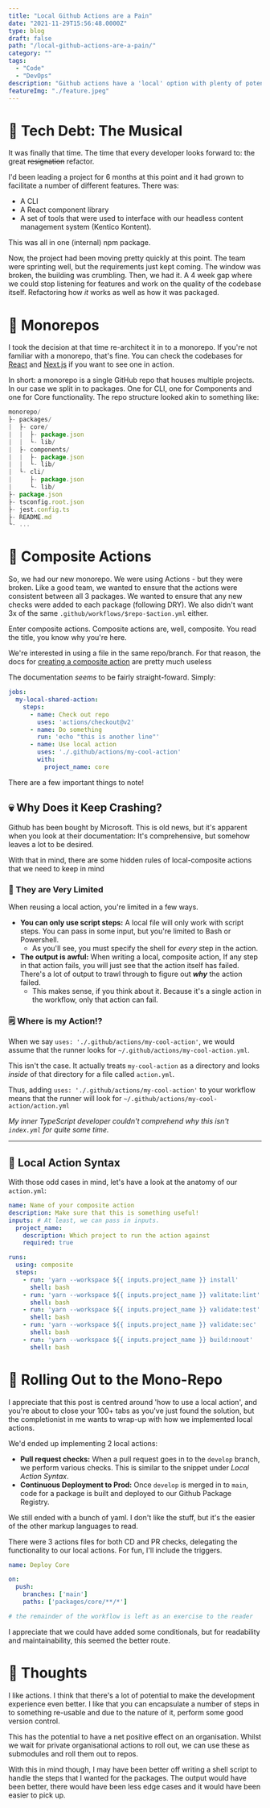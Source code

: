 ```yaml
---
title: "Local Github Actions are a Pain"
date: "2021-11-29T15:56:48.0000Z"
type: blog 
draft: false
path: "/local-github-actions-are-a-pain/"
category: ""
tags:
  - "Code"
  - "DevOps"
description: "Github actions have a 'local' option with plenty of potential. This post illustrates how I added them to a monorepo"
featureImg: "./feature.jpeg"
---
```


# 🎵 Tech Debt: The Musical

It was finally that time. The time that every developer looks forward to: the great ~~resignation~~ refactor.

I'd been leading a project for 6 months at this point and it had grown to facilitate a number of different features. There was:

- A CLI
- A React component library
- A set of tools that were used to interface with our headless content management system (Kentico Kontent).

This was all in one (internal) npm package.

Now, the project had been moving pretty quickly at this point. The team were sprinting well, but the requirements just kept coming. The window was broken, the building was crumbling. Then, we had it. A 4 week gap where we could stop listening for features and work on the quality of the codebase itself. Refactoring how *it* works as well as how it was packaged.

# 🤼 Monorepos

I took the decision at that time re-architect it in to a monorepo. If you're not familiar with a monorepo, that's fine. You can check the codebases for [React](https://github.com/facebook/react) and [Next.js](https://github.com/vercel/next.js/) if you want to see one in action.

In short: a monorepo is a single GitHub repo that houses multiple projects. In our case we split in to packages. One for CLI, one for Components and one for Core functionality. The repo structure looked akin to something like:

```jsx
monorepo/
├- packages/
|  ├- core/
|  |  ├- package.json
|  |  └- lib/
|  ├- components/
|  |  ├- package.json
|  |  └- lib/
|  └- cli/
|     ├- package.json
|     └- lib/
├- package.json
├- tsconfig.root.json
├- jest.config.ts
├- README.md
└- ...
```

# 🐙 Composite Actions

So, we had our new monorepo. We were using Actions - but they were broken. Like a good team, we wanted to ensure that the actions were consistent between all 3 packages. We wanted to ensure that any new checks were added to each package (following DRY). We also didn't want 3x of the same `.github/workflows/$repo-$action.yml` either.

Enter composite actions. Composite actions are, well, composite. You read the title, you know why you're here. 

We're interested in using a file in the same repo/branch. For that reason, the docs for [creating a composite action](https://docs.github.com/en/actions/creating-actions/creating-a-composite-action) are pretty much useless

The documentation *seems* to be fairly straight-foward. Simply:

```yaml
jobs:
  my-local-shared-action:
    steps:
      - name: Check out repo
        uses: 'actions/checkout@v2'
      - name: Do something
        run: 'echo "this is another line"'
      - name: Use local action
        uses: './.github/actions/my-cool-action'
        with:
          project_name: core
```

There are a few important things to note!

## 💀 Why Does it Keep Crashing?

Github has been bought by Microsoft. This is old news, but it's apparent when you look at their documentation: It's comprehensive, but somehow leaves a lot to be desired.

With that in mind, there are some hidden rules of local-composite actions that we need to keep in mind

### 🙁 They are Very Limited

When reusing a local action, you're limited in a few ways.

- **You can only use script steps:** A local file will only work with script steps. You can pass in some input, but you're limited to Bash or Powershell.
    - As you'll see, you must specify the shell for *every* step in the action.
- **The output is awful:** When writing a local, composite action, If any step in that action fails, you will just see that the action itself has failed. There's a lot of output to trawl through to figure out ***why*** the action failed.
    - This makes sense, if you think about it. Because it's a single action in the workflow, only that action can fail.

### 🗒️ Where is my Action!?

When we say `uses: './.github/actions/my-cool-action'`, we would assume that the runner looks for `~/.github/actions/my-cool-action.yml`. 

This isn't the case. It actually treats `my-cool-action` as a directory and looks *inside* of that directory for a file called `action.yml`. 

Thus, adding `uses: './.github/actions/my-cool-action'` to your workflow means that the runner will look for `~/.github/actions/my-cool-action/action.yml`

*My inner TypeScript developer couldn't comprehend why this isn't `index.yml` for quite some time.*

---

## 🤖 Local Action Syntax

With those odd cases in mind, let's have a look at the anatomy of our `action.yml`:

```yaml
name: Name of your composite action
description: Make sure that this is something useful!
inputs: # At least, we can pass in inputs.
  project_name:
    description: Which project to run the action against
    required: true

runs:
  using: composite
  steps:
    - run: 'yarn --workspace ${{ inputs.project_name }} install'
      shell: bash
    - run: 'yarn --workspace ${{ inputs.project_name }} valitate:lint'
      shell: bash
    - run: 'yarn --workspace ${{ inputs.project_name }} validate:test'
      shell: bash
    - run: 'yarn --workspace ${{ inputs.project_name }} validate:sec'
      shell: bash
    - run: 'yarn --workspace ${{ inputs.project_name }} build:noout'
      shell: bash
```

# 🚙 Rolling Out to the Mono-Repo

I appreciate that this post is centred around 'how to use a local action', and you're about to close your 100+ tabs as you've just found the solution, but the completionist in me wants to wrap-up with how we implemented local actions.

We'd ended up implementing 2 local actions:

- **Pull request checks:** When a pull request goes in to the `develop` branch, we perform various checks. This is similar to the snippet under *Local Action Syntax*.
- **Continuous Deployment to Prod:** Once `develop` is merged in to `main`, code for a package is built and deployed to our Github Package Registry.

We still ended with a bunch of yaml. I don't like the stuff, but it's the easier of the other markup languages to read.

There were 3 actions files for both CD and PR checks, delegating the functionality to our local actions. For fun, I'll include the triggers.

```yaml
name: Deploy Core

on:
  push:
    branches: ['main']
    paths: ['packages/core/**/*']

# the remainder of the workflow is left as an exercise to the reader
```

I appreciate that we could have added some conditionals, but for readability and maintainability, this seemed the better route.

# 🚀 Thoughts

I like actions. I think that there's a lot of potential to make the development experience even better. I like that you can encapsulate a number of steps in to something re-usable and due to the nature of it, perform some good version control. 

This has the potential to have a net positive effect on an organisation. Whilst we wait for  private organisational actions to roll out, we can use these as submodules and roll them out to repos.

With this in mind though, I may have been better off writing a shell script to handle the steps that I wanted for the packages. The output would have been better, there would have been less edge cases and it would have been easier to pick up.
